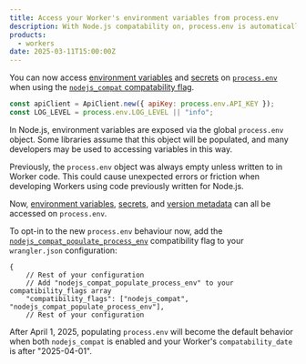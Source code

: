 ```yaml
---
title: Access your Worker's environment variables from process.env
description: With Node.js compatability on, process.env is automatically populated with environment variables and secrets
products:
  - workers
date: 2025-03-11T15:00:00Z
---
```



You can now access [environment variables](/workers/configuration/environment-variables/) and
[secrets](/workers/configuration/secrets/) on [`process.env`](/workers/runtime-apis/nodejs/process/#processenv)
when using the [`nodejs_compat` compatability flag](/workers/configuration/compatibility-flags/#nodejs-compatibility-flag).

```js
const apiClient = ApiClient.new({ apiKey: process.env.API_KEY });
const LOG_LEVEL = process.env.LOG_LEVEL || "info";
```

In Node.js, environment variables are exposed via the global `process.env` object. Some libraries
assume that this object will be populated, and many developers may be used to accessing variables
in this way.

Previously, the `process.env` object was always empty unless written to in Worker code. This could
cause unexpected errors or friction when developing Workers using code previously written for Node.js.

Now, [environment variables](/workers/configuration/environment-variables/),
[secrets](/workers/configuration/secrets/), and [version metadata](/workers/runtime-apis/bindings/version-metadata/)
can all be accessed on `process.env`.

To opt-in to the new `process.env` behaviour now, add the [`nodejs_compat_populate_process_env`](/workers/configuration/compatibility-flags/#enable-auto-populating-processenv) compatibility flag to your
`wrangler.json` configuration:

<WranglerConfig>

```jsonc
{
	// Rest of your configuration
	// Add "nodejs_compat_populate_process_env" to your compatibility_flags array
	"compatibility_flags": ["nodejs_compat", "nodejs_compat_populate_process_env"],
	// Rest of your configuration
```

</WranglerConfig>

After April 1, 2025, populating `process.env` will become the default behavior when both `nodejs_compat` is enabled and
your Worker's `compatability_date` is after "2025-04-01".
